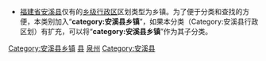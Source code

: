 * [[福建省|福建省]][[安溪县|安溪县]]仅有的[[乡级行政区|乡级行政区]]区划类型为乡镇。为了便于分类和查找的方便，本类别加入“'''category:安溪县乡镇'''”，如果本分类（Category:安溪县行政区划）有扩充，可以将“'''category:安溪县乡镇'''”作为其子分类。

[[Category:安溪县乡镇|Category:安溪县乡镇]]
[[Category:泉州区县市行政区划|县]]
[[Category:福建省各县市区行政区划|泉州]]
[[Category:安溪县|Category:安溪县]]
{{catmore|安溪县|福建省安溪县}}